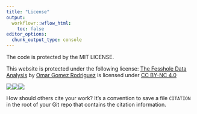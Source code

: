 ```yaml
---
title: "License"
output:
  workflowr::wflow_html:
    toc: false
editor_options:
  chunk_output_type: console
---
```


The code is protected by the MIT LICENSE. 

This website is protected under the following license:
[The Fesshole Data Analysis](https://ogorodriguez.github.io/03_the-fesshole/) by [Omar Gomez Rodriguez](https://github.com/ogorodriguez) is licensed under [CC BY-NC 4.0](https://creativecommons.org/licenses/by-nc/4.0/?ref=chooser-v1)

![](https://chooser-beta.creativecommons.org/img/cc.7a093a7d.svg)![](https://chooser-beta.creativecommons.org/img/by.f6aa22c4.svg)![](https://chooser-beta.creativecommons.org/img/nc.8c3b7ea6.svg)


How should others cite your work? It's a convention to save a file `CITATION`
in the root of your Git repo that contains the citation information.
